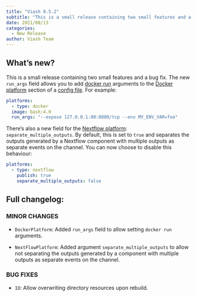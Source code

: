 ```yaml
---
title: "Viash 0.5.2"
subtitle: "This is a small release containing two small features and a bug fix."
date: 2021/08/13
categories:
  - New Release
author: Viash Team
---
```


## What's new?

This is a small release containing two small features and a bug fix.
The new `run_args` field allows you to add [docker run](https://docs.docker.com/engine/reference/commandline/run/) arguments to the [Docker platform](/reference/config/platforms/DockerPlatform.html) section of a [config file](/reference/config/overview.html). For example:

```yaml
platforms:
  - type: docker
  image: bash:4.0
  run_args: "--expose 127.0.0.1:80:8080/tcp --env MY_ENV_VAR=foo"
```

There's also a new field for the [Nextflow platform](/reference/config/platforms/NextflowVdsl3Platform.html): `separate_multiple_outputs`. By default, this is set to `true` and separates the outputs generated by a Nextflow component with multiple outputs as separate events on the channel. You can now choose to disable this behaviour:

```yaml
platforms:
  - type: nextflow
    publish: true
    separate_multiple_outputs: false
```

## Full changelog:

### MINOR CHANGES

* `DockerPlatform`: Added `run_args` field to allow setting `docker run` arguments.

* `NextFlowPlatform`: Added argument `separate_multiple_outputs` to allow not separating the outputs generated by a
  component with multiple outputs as separate events on the channel.

### BUG FIXES

* `IO`: Allow overwriting directory resources upon rebuild.
